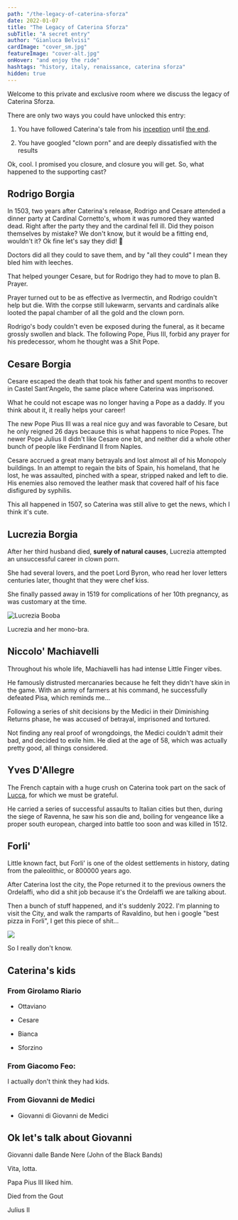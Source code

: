 ```yaml
---
path: "/the-legacy-of-caterina-sforza"
date: 2022-01-07
title: "The Legacy of Caterina Sforza"
subTitle: "A secret entry"
author: "Gianluca Belvisi"
cardImage: "cover_sm.jpg"
featureImage: "cover-alt.jpg"
onHover: "and enjoy the ride"
hashtags: "history, italy, renaissance, caterina sforza"
hidden: true
---
```

Welcome to this private and exclusive room where we discuss the legacy of Caterina Sforza.

There are only two ways you could have unlocked this entry:

1. You have followed Caterina's tale from his [inception](/caterina-sforza-1) until [the end](/caterina-sforza-1).

2. You have googled "clown porn" and are deeply dissatisfied with the results

Ok, cool. I promised you closure, and closure you will get. So, what happened to the supporting cast?

## Rodrigo Borgia

In 1503, two years after Caterina's release, Rodrigo and Cesare attended a dinner party at Cardinal Cornetto's, whom it was rumored they wanted dead. Right after the party they and the cardinal fell ill. Did they poison themselves by mistake? We don't know, but it would be a fitting end, wouldn't it? Ok fine let's say they did! 🥳

Doctors did all they could to save them, and by "all they could" I mean they bled him with leeches.

That helped younger Cesare, but for Rodrigo they had to move to plan B. Prayer.

Prayer turned out to be as effective as Ivermectin, and Rodrigo couldn't help but die. With the corpse still lukewarm, servants and cardinals alike looted the papal chamber of all the gold and the clown porn.

Rodrigo's body couldn't even be exposed during the funeral, as it became grossly swollen and black. The following Pope, Pius III, forbid any prayer for his predecessor, whom he thought was a Shit Pope.

## Cesare Borgia

Cesare escaped the death that took his father and spent months to recover in Castel Sant'Angelo, the same place where Caterina was imprisoned.

What he could not escape was no longer having a Pope as a daddy. If you think about it, it really helps your career!

The new Pope Pius III was a real nice guy and was favorable to Cesare, but he only reigned 26 days because this is what happens to nice Popes. The newer Pope Julius II didn't like Cesare one bit, and neither did a whole other bunch of people like Ferdinand II from Naples.

Cesare accrued a great many betrayals and lost almost all of his Monopoly buildings. In an attempt to regain the bits of Spain, his homeland, that he lost, he was assaulted, pinched with a spear, stripped naked and left to die. His enemies also removed the leather mask that covered half of his face disfigured by syphilis.

This all happened in 1507, so Caterina was still alive to get the news, which I think it's cute.

## Lucrezia Borgia

After her third husband died, **surely of natural causes**, Lucrezia attempted an unsuccessful career in clown porn.

She had several lovers, and the poet Lord Byron, who read her lover letters centuries later, thought that they were chef kiss.

She finally passed away in 1519 for complications of her 10th pregnancy, as was customary at the time.

![Lucrezia Booba](lucreziabooba.jpg)

<FigureLabel>Lucrezia and her mono-bra.</FigureLabel>

## Niccolo' Machiavelli

Throughout his whole life, Machiavelli has had intense Little Finger vibes.

He famously distrusted mercanaries because he felt they didn't have skin in the game. With an army of farmers at his command, he successfully defeated Pisa, which reminds me...

Following a series of shit decisions by the Medici in their Diminishing Returns phase, he was accused of betrayal, imprisoned and tortured.

Not finding any real proof of wrongdoings, the Medici couldn't admit their bad, and decided to exile him. He died at the age of 58, which was actually pretty good, all things considered.

## Yves D'Allegre

The French captain with a huge crush on Caterina took part on the sack of [Lucca](https://upload.wikimedia.org/wikipedia/commons/thumb/4/4c/Dumpster-non.JPG/220px-Dumpster-non.JPG), for which we must be grateful.

He carried a series of successful assaults to Italian cities but then, during the siege of Ravenna, he saw his son die and, boiling for vengeance like a proper south european, charged into battle too soon and was killed in 1512.

## Forli'

Little known fact, but Forli' is one of the oldest settlements in history, dating from the paleolithic, or 800000 years ago.

After Caterina lost the city, the Pope returned it to the previous owners the Ordelaffi, who did a shit job because it's the Ordelaffi we are talking about.

Then a bunch of stuff happened, and it's suddenly 2022. I'm planning to visit the City, and walk the ramparts of Ravaldino, but hen i google "best pizza in Forli", I get this piece of shit...

![](forlipizza.png)

So I really don't know.

## Caterina's kids

### From Girolamo Riario

* Ottaviano

* Cesare

* Bianca

* Sforzino

### From Giacomo Feo:

I actually don't think they had kids.

### From Giovanni de Medici
* Giovanni di Giovanni de Medici <AiTwotonePushpin/>

## Ok let's talk about Giovanni <AiTwotonePushpin/>

Giovanni dalle Bande Nere (John of the Black Bands)

Vita, lotta.

Papa Pius III liked him.

Died from the Gout

Julius II

